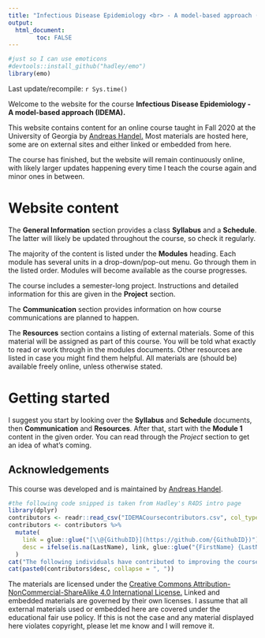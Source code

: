 ---
title: "Infectious Disease Epidemiology <br> - A model-based approach (IDEMA)"
output: 
  html_document:
        toc: FALSE
---

```{r, include = FALSE}
#just so I can use emoticons
#devtools::install_github("hadley/emo")
library(emo)
```

Last update/recompile: `r Sys.time()`


Welcome to the website for the course **Infectious Disease Epidemiology - A model-based approach (IDEMA).** 

This website contains content for an online course taught in Fall 2020 at the University of Georgia by [Andreas Handel.](https://www.andreashandel.com/) Most materials are hosted here, some are on external sites and either linked or embedded from here.

The course has finished, but the website will remain continuously online, with likely larger updates happening every time I teach the course again and minor ones in between.


# Website content

The __General Information__ section provides a class __Syllabus__ and a __Schedule__. The latter will likely be updated throughout the course, so check it regularly.

The majority of the content is listed under the __Modules__ heading. Each module has several units in a drop-down/pop-out menu. Go through them in the listed order. Modules will become available as the course progresses.

The course includes a semester-long project. Instructions and detailed information for this are given in the __Project__ section.

The __Communication__ section provides information on how course communications are planned to happen.

The __Resources__ section contains a listing of external materials. Some of this material will be assigned as part of this course. You will be told what exactly to read or work through in the modules documents. Other resources are listed in case you might find them helpful. All materials are (should be) available freely online, unless otherwise stated.


<!-- # Notes for UGA students -->

<!-- * The course's official title in the UGA system is _EPID 8510 - Dynamical Systems Approach to Infectious Disease Epidemiology_. Since I created the course, I decided that I don't like this title much anymore, it's a mouthful and too technical. I'll just be referring to the course as _IDEMA_. At some point, I'll get around to officially changing the title in the system (this is harder than you might expect).  -->
<!-- * We will not be using eLC. -->
<!-- * Announcements, discussions and all other communication will happen through Slack. You will get an invite to the class-specific Slack workspace by email. The email will come to your UGA account (the one that is listed in the class roster). If you can't join the Slack workspace for some reason, let me know. -->



# Getting started

I suggest you start by looking over the __Syllabus__ and __Schedule__ documents, then __Communication__ and __Resources__. After that, start with the __Module 1__ content in the given order. You can read through the _Project_ section to get an idea of what's coming.

## Acknowledgements

This course was developed and is maintained by [Andreas Handel](https://www.andreashandel.com/).

```{r, results = "asis", echo = FALSE, message = FALSE, warning=FALSE}
#the following code snipped is taken from Hadley's R4DS intro page
library(dplyr)
contributors <- readr::read_csv("IDEMACoursecontributors.csv", col_types = list())
contributors <- contributors %>% 
  mutate(
    link = glue::glue("[\\@{GithubID}](https://github.com/{GithubID})"),
    desc = ifelse(is.na(LastName), link, glue::glue("{FirstName} {LastName} ({link})"))
  )
cat("The following individuals have contributed to improving the course:\n")
cat(paste0(contributors$desc, collapse = ", "))
```


The materials are licensed under the [Creative Commons Attribution-NonCommercial-ShareAlike 4.0 International License.](https://creativecommons.org/licenses/by-nc-sa/4.0/) Linked and embedded materials are governed by their own licenses. I assume that all external materials used or embedded here are covered under the educational fair use policy. If this is not the case and any material displayed here violates copyright, please let me know and I will remove it. 


  

